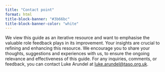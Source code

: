 ```yaml
---
title: "Contact point"
format: html
title-block-banner: "#3b66bc"
title-block-banner-color: "white"
---
```


We view this guide as an iterative resource and want to emphasise the valuable role feedback plays in its improvement. Your insights are crucial to refining and enhancing this resource. We encourage you to share your thoughts, suggestions and experiences with us, to ensure the ongoing relevance and effectiveness of this guide. For any inquiries, comments, or feedback, you can contact Luke Arundel at [luke.arundel\@taso.org.uk](mailto:luke.arundel@taso.org.uk).
